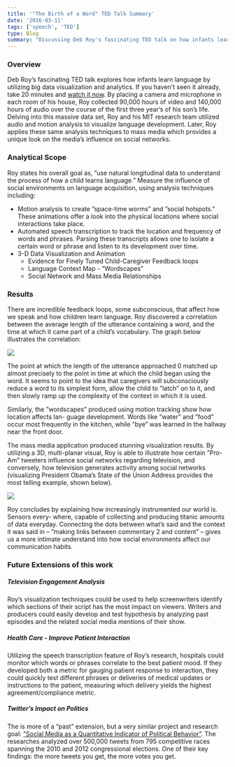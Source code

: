 ```yaml
---
title: '"The Birth of a Word" TED Talk Summary'
date: '2016-03-11'
tags: ['speech', 'TED']
type: Blog
summary: "Discussing Deb Roy's fascinating TED talk on how infants learn language by utilizing big data visualization and analytics."
---
```


### Overview

Deb Roy’s fascinating TED talk explores how infants learn language by utilizing big data visualization and analytics. If you haven't seen it already, take 20 minutes and [watch it now][1]. By placing a camera and microphone in each room of his house, Roy collected 90,000 hours of video and 140,000 hours of audio over the course of the first three year’s of his son’s life. Delving into this massive data set, Roy and his MIT research team utilized audio and motion analysis to visualize language development. Later, Roy applies these same analysis techniques to mass media which provides a unique look on the media’s influence on social networks.

### Analytical Scope

Roy states his overall goal as, ”use natural longitudinal data to understand the process of how a child learns language.” Measure the influence of social environments on language acquisition, using analysis techniques including:

- Motion analysis to create ”space-time worms” and ”social hotspots.” These animations offer a look into the physical locations where social interactions take place.
- Automated speech transcription to track the location and frequency of words and phrases. Parsing these transcripts allows one to isolate a certain word or phrase and listen to its development over time.
- 3-D Data Visualization and Animation
  - Evidence for Finely Tuned Child-Caregiver Feedback loops
  - Language Context Map - ”Wordscapes”
  - Social Network and Mass Media Relationships

### Results

There are incredible feedback loops, some subconscious, that affect how we speak and how children learn language. Roy discovered a correlation between the average length of the utterance containing a word, and the time at which it came part of a child’s vocabulary. The graph below illustrates the correlation:

![](/static/birth-of-a-word/images/utterance.png)

The point at which the length of the utterance approached 0 matched up almost precisely to the point in time at which the child began using the word. It seems to point to the idea that caregivers will subconsciously reduce a word to its simplest form, allow the child to ”latch” on to it, and then slowly ramp up the complexity of the context in which it is used.

Similarly, the ”wordscapes” produced using motion tracking show how location affects lan- guage development. Words like ”water” and ”food” occur most frequently in the kitchen, while ”bye” was learned in the hallway near the front door.

The mass media application produced stunning visualization results. By utilizing a 3D, multi-planar visual, Roy is able to illustrate how certain ”Pro-Am” tweeters influence social networks regarding television, and conversely, how television generates activity among social networks (visualizing President Obama’s State of the Union Address provides the most telling example, shown below).

![](/static/birth-of-a-word/images/obama.png)

Roy concludes by explaining how increasingly instrumented our world is. Sensors every- where, capable of collecting and producing titanic amounts of data everyday. Connecting the dots between what’s said and the context it was said in – ”making links between commentary 2 and content” – gives us a more intimate understand into how social environments affect our communication habits.

### Future Extensions of this work

##### Television Engagement Analysis

Roy’s visualization techniques could be used to help screenwriters identify which sections of their script has the most impact on viewers. Writers and producers could easily develop and test hypothesis by analyzing past episodes and the related social media mentions of their show.

##### Health Care - Improve Patient Interaction

Utilizing the speech transcription feature of Roy’s research, hospitals could monitor which words or phrases correlate to the best patient mood. If they developed both a metric for gauging patient response to interaction, they could quickly test different phrases or deliveries of medical updates or instructions to the patient, measuring which delivery yields the highest agreement/compliance metric.

##### Twitter’s Impact on Politics

The is more of a ”past” extension, but a very similar project and research goal: [”Social Media as a Quantitative Indicator of Political Behavior”][2]. The researches analyzed over 500,000 tweets from 795 competitive races spanning the 2010 and 2012 congressional elections. One of their key findings: the more tweets you get, the more votes you get.

[1]: https://www.ted.com/talks/deb_roy_the_birth_of_a_word?language=en
[2]: http://brenocon.com/tweet_share_elex_analysis_of_digrazia/SSRN-id2235423.pdf
